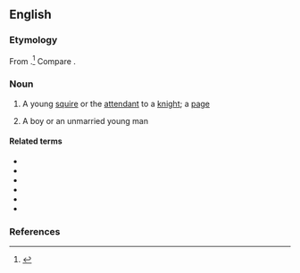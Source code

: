 ==English==

===Etymology===
From {{bor|en|it|donzello}}.<ref>{{R:OED Online|id=56787}}</ref> Compare {{m|en|donzella}}.

===Noun===
{{en-noun}}

# {{lb|en|obsolete}} A young [[squire]] or the [[attendant]] to a [[knight]]; a [[page]]
# A boy or an unmarried young man

====Related terms====
* {{l|en|dom}}
* {{l|en|domine}}
* {{l|en|dominie}}
* {{l|en|dominus}}
* {{l|en|don}}
* {{l|en|donzella}}

===References===
<references />

{{cln|en|terms derived from the Proto-Indo-European root *dem-}}
{{C|en|Feudalism|Occupations|Children|Male people}}
